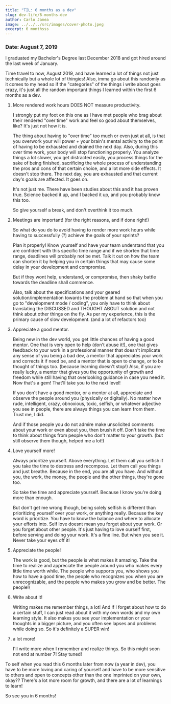 ```yaml
---
title: "TIL: 6 months as a dev"
slug: dev-life/6-months-dev
author: Carlo Janea
image: ../../../src/images/cover-photo.jpeg
excerpt: 6 monthsss
---
```


### Date: August 7, 2019

I graduated my Bachelor's Degree last December 2018 and got hired around the last week of January.

Time travel to now, August 2019, and have learned a lot of things not just technically but a whole lot of thingies! Also, imma go about this randomly as it comes to my head so if the "categories" of the things i write about goes crazy, it's just all the random important things I learned within the first 6 months as a dev.

1. More rendered work hours DOES NOT measure productivity.

   I strongly put my foot on this one as I have met people who brag about their rendered "over time" work and feel so good about themselves, like? It's just not how it is.

   The thing about having to "over time" too much or even just at all, is that you overwork your will power + your brain's mental activity to the point of having to be exhausted and drained the next day. Also, during this over time work, your body will stop functioning properly. You analyze things a lot slower, you get distracted easily, you process things for the sake of being finished, sacrificing the whole process of understanding the pros and cons of that certain choice, and a lot more side effects. It doesn't stop there. The next day, you are exhausted and that current day's goals are affected. It goes on.

   It's not just me. There have been studies about this and it has proven true. Science backed it up, and I backed it up, and you probably know this too.

   So give yourself a break, and don't overthink it too much.

2. Meetings are important! (for the right reasons, and if done right!)

   So what do you do to avoid having to render more work hours while having to successfully (?) achieve the goals of your sprints?

   Plan it properly! Know yourself and have your team understand that you are confident with this specific time range and if we shorten that time range, deadlines will probably not be met. Talk it out on how the team can shorten it by helping you in certain things that may cause some delay in your development and compromise.

   But if they wont help, understand, or compromise, then shaky battle towards the deadline shall commence.

   Also, talk about the specifications and your geared solution/implementation towards the problem at hand so that when you go to "development mode / coding", you only have to think about translating the DISCUSSED and THOUGHT ABOUT solution and not think about other things on the fly. As per my experience, this is the primary cause of slow development. (and a lot of refactors too)

3. Appreciate a good mentor.

   Being new in the dev world, you get little chances of having a good mentor. One that is very open to help (don't abuse it!), one that gives feedback to your work in a professional manner that doesn't implicate any sense of you being a bad dev, a mentor that appreciates your work and corrects it if need be, and a mentor that is open to change, or to be thought of things too. (because learning doesn't stop!) Also, if you are really lucky, a mentor that gives you the opportunity of growth and freedom while still having that overlooking guidance in case you need it. Now that's a gem! That'll take you to the next level!

   If you don't have a good mentor, or a mentor at all, appreciate and observe the people around you (physically or digitally). No matter how rude, intelligent, crazy, obnoxious, toxic, selfish, or whatever adjective you see in people, there are always things you can learn from them. Trust me, I did.

   And if those people you do not admire make unsolicited comments about your work or even about you, then brush it off. Don't take the time to think about things from people who don't matter to your growth. (but still observe them though, helped me a lot!)

4. Love yourself more!

   Always prioritize yourself. Above everything. Let them call you selfish if you take the time to destress and recompose. Let them call you things and just breathe. Because in the end, you are all you have. And without you, the work, the money, the people and the other things, they're gone too.

   So take the time and appreciate yourself. Because I know you're doing more than enough.

   But don't get me wrong though, being solely selfish is different than prioritizing yourself over your work, or anything really. Because the key word is prioritize. You have to know the balance and where to allocate your efforts into. Self love doesnt mean you forget about your work. Or you forget about other people. It's just having to love ourself first,  before serving and doing your work. It's a fine line. But when you see it. Never take your eyes off it!

5. Appreciate the people!

   The work is good, but the people is what makes it amazing. Take the time to realize and appreciate the people around you who makes every little time worth while. The people who supports you, who shows you how to have a good time, the people who recognizes you when you are unrecognizable, and the people who makes you grow and be better. The people!\

6. Write about it!

   Writing makes me remember things, a lot! And if I forget about how to do a certain stuff, I can just read about it with my own words and my own learning style. It also makes you see your implementation or your thoughts in a bigger picture, and you often see lapses and problems while doing so. So it's definitely a SUPER win!

7. a lot more!

   I'll write more when I remember and realize things. So this might soon not end at number 7! Stay tuned!

To self when you read this 6 months later from now (a year in dev), you have to be more loving and caring of yourself and have to be more sensitive to others and open to concepts other than the one imprinted on your own, okay?? There's a lot more room for growth, and there are a lot of learnings to learn!

So see you in 6 months!
